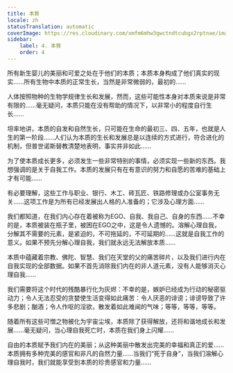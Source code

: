 ```yaml
---
title: 本質
locale: zh
statusTranslation: automatic
coverImage: https://res.cloudinary.com/xmfm6mhw3gwctndtcubgx2rptnae/image/upload/v1740468922/small_cover_tratado_de_psicologia_revolucionaria_a4c0dca4e0.webp
sidebar:
    label: 4. 本質
    order: 4
---
```

所有新生婴儿的美丽和可爱之处在于他们的本质；本质本身构成了他们真实的现实……所有生物中本质的正常生长，当然是非常微弱的，最初的……

人体按照物种的生物学规律生长和发展，然而，这些可能性本身对本质来说是非常有限的……毫无疑问，本质只能在没有帮助的情况下，以非常小的程度自行生长……

坦率地讲，本质的自发和自然生长，只可能在生命的最初三、四、五年，也就是人生的第一阶段……人们认为本质的生长和发展总是以连续的方式进行，符合进化的机制，但普世诺斯替教清楚地表明，事实并非如此……

为了使本质成长更多，必须发生一些非常特别的事情，必须实现一些新的东西。我想强调的是关于自我工作。本质的发展只有在有意识的努力和自愿的苦难的基础上才有可能……

有必要理解，这些工作与职业、银行、木工、砖瓦匠、铁路修理或办公室事务无关……这项工作是为所有已经发展出人格的人准备的；它涉及心理方面……

我们都知道，在我们内心存在着被称为EGO、自我、我自己、自身的东西……不幸的是，本质被装在瓶子里，被困在EGO之中，这是令人遗憾的。溶解心理自我，分解其不需要的元素，是紧迫的，不可拖延的，不可延期的……这就是自我工作的意义。如果不预先分解心理自我，我们就永远无法解放本质……

本质中蕴藏着宗教、佛陀、智慧、我们在天堂的父的痛苦碎片，以及我们进行内在自我实现的全部数据。如果不首先消除我们内在的非人道元素，没有人能够消灭心理自我……

我们需要将这个时代的残酷暴行化为灰烬：不幸的是，嫉妒已经成为行动的秘密驱动力；令人无法忍受的贪婪使生活变得如此痛苦：令人厌恶的诽谤；诽谤导致了许多悲剧；酗酒；令人作呕的淫欲，散发着如此难闻的气味；等等，等等，等等。

随着所有这些可憎之物被化为宇宙尘埃，本质除了获得解放，还将和谐地成长和发展……毫无疑问，当心理自我死亡时，本质在我们身上闪耀……

自由的本质赋予我们内在的美丽；从这种美丽中散发出完美的幸福和真正的爱……本质拥有多种完美的感官和非凡的自然力量……当我们“死于自身”，当我们溶解心理自我时，我们就能享受到本质的珍贵感官和力量……

